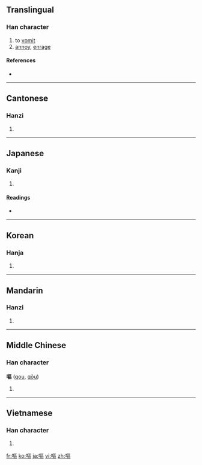 {{also|呕}}
==Translingual==

===Han character===
{{Han char|rn=30|rad=口|as=11|sn=14|four=6101<sub>6</sub>|canj=口尸口口 (RSRR)}}

# to [[vomit]]
# [[annoy]], [[enrage]]

====References====
* {{Han ref|kx=0206.040|dkj=04200|dj=0429.020|hdz=10674.120|uh=5614|ud=22036|bh=B9C3|bd=47555}}

----

==Cantonese==

===Hanzi===
{{yue-hanzi|jyut=|y=au2|sim=呕}}

# {{defn|Cantonese|sort=口11}}

----

==Japanese==

===Kanji===
{{ja-kanji|grade=|rs=口11}}

# {{defn|Japanese|sort=口11}}

====Readings====
* {{ja-readings|on=[[おう]] (ō)|kun=[[うたう]] (utau), [[はく]] (haku)}}

----

==Korean==

===Hanja===
{{ko-hanja|hangeul=[[구]], [[후]]|rv=gu, hu|mr=ku, hu}}

# {{defn|Korean|sort=口11}}

----

==Mandarin==

===Hanzi===
{{cmn-hanzi|sim=呕|pin=[[ōu]] ([[ou1]])|wg=ou<sup>1</sup>}}

# {{defn|Mandarin|sort=口11}}

----

==Middle Chinese==

===Han character===
'''嘔''' ([[qou]], [[qǒu]])

# {{defn|Middle Chinese|sort=口11}}

----

==Vietnamese==

===Han character===
{{vi-hantu|[[ẩu]], [[xua]]|rs=口11}}

# {{defn|Vietnamese|sort=口11}}

[[fr:嘔]]
[[ko:嘔]]
[[ja:嘔]]
[[vi:嘔]]
[[zh:嘔]]